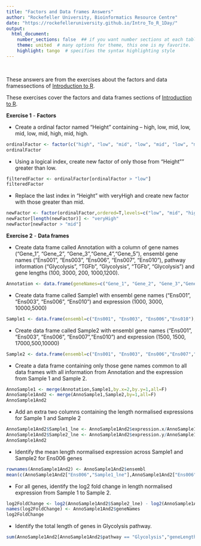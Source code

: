 ```yaml
---
title: "Factors and Data frames Answers"
author: "Rockefeller University, Bioinformatics Resource Centre"
date: "https://rockefelleruniversity.github.io/Intro_To_R_1Day/"
output: 
  html_document:
    number_sections: false  ## if you want number sections at each table header
    theme: united  # many options for theme, this one is my favorite.
    highlight: tango  # specifies the syntax highlighting style
---
```


<p>&nbsp;</p>
These answers are from the exercises about the factors and data framessections of [Introduction to R](https://rockefelleruniversity.github.io/Intro_To_R_1Day/). 

These exercises cover the factors and data frames sections of [Introduction to R]("introToR_Day1.html").

**Exercise 1** - **Factors**

- Create a ordinal factor named "Height" containing -- high, low, mid, low, mid, low, mid, high, mid, high.
```r
ordinalFactor <- factor(c("high", "low", "mid", "low", "mid", "low", "mid", "high", "mid", "high"),ordered=T,levels=c("low", "mid", "high"))
ordinalFactor
```

- Using a logical index, create new factor of only those from "Height"" greater than low.
```r
filteredFactor <- ordinalFactor[ordinalFactor > "low"]
filteredFactor
```
- Replace the last index in "Height" with veryHigh and create new factor with those greater than mid.
```r
newFactor <- factor(ordinalFactor,ordered=T,levels=c("low", "mid", "high","veryHigh"))
newFactor[length(newFactor)] <- "veryHigh"
newFactor[newFactor > "mid"]
```

**Exercise 2** - **Data frames**

- Create data frame called Annotation with a column of gene names ("Gene_1", "Gene_2", "Gene_3","Gene_4","Gene_5"),  ensembl gene names ("Ens001", "Ens003", "Ens006", "Ens007", "Ens010"),  pathway information ("Glycolysis", "TGFb", "Glycolysis", "TGFb", "Glycolysis") and  gene lengths (100, 3000, 200, 1000,1200).
```r
Annotation <- data.frame(geneNames=c("Gene_1", "Gene_2", "Gene_3","Gene_4","Gene_5"), ensembl=c("Ens001", "Ens003", "Ens006", "Ens007", "Ens010"),pathway=c("Glycolysis", "TGFb", "Glycolysis", "TGFb", "Glycolysis"),geneLengths=c(100, 3000, 200, 1000,1200))
```

- Create data frame called Sample1 with ensembl gene names ("Ens001", "Ens003", "Ens006", "Ens010") and expression  (1000, 3000, 10000,5000)
```r
Sample1 <- data.frame(ensembl=c("Ens001", "Ens003", "Ens006","Ens010"),expression=c(1000, 3000, 10000,5000))
```


- Create data frame called Sample2 with ensembl gene names ("Ens001", "Ens003", "Ens006", "Ens007","Ens010") and expression  (1500, 1500, 17000,500,10000)
```r
Sample2 <- data.frame(ensembl=c("Ens001", "Ens003", "Ens006","Ens007","Ens010"),expression=c(1500, 1500, 17000,500,10000))
```

- Create a data frame containing only those gene names common to all data frames with all information from Annotation and the expression from Sample 1 and Sample 2.
```r
AnnoSample1 <- merge(Annotation,Sample1,by.x=2,by.y=1,all=F) 
AnnoSample1And2 <- merge(AnnoSample1,Sample2,by=1,all=F) 
AnnoSample1And2
```

- Add an extra two columns containing the length normalised expressions for Sample 1 and Sample 2
```r
AnnoSample1And2$Sample1_lne <- AnnoSample1And2$expression.x/AnnoSample1And2$geneLengths
AnnoSample1And2$Sample2_lne <- AnnoSample1And2$expression.y/AnnoSample1And2$geneLengths
AnnoSample1And2
```

- Identify the mean length normalised expression across Sample1 and Sample2 for Ens006 genes

```r
rownames(AnnoSample1And2) <- AnnoSample1And2$ensembl
mean(c(AnnoSample1And2["Ens006","Sample1_lne"],AnnoSample1And2["Ens006","Sample2_lne"]))
```

- For all genes, identify the log2 fold change in length normalised expression from Sample 1 to Sample 2.

```r
log2FoldChange <- log2(AnnoSample1And2$Sample2_lne) - log2(AnnoSample1And2$Sample1_lne)
names(log2FoldChange) <- AnnoSample1And2$geneNames
log2FoldChange
```

- Identify the total length of genes in Glycolysis pathway.

```r
sum(AnnoSample1And2[AnnoSample1And2$pathway == "Glycolysis","geneLengths"])
```